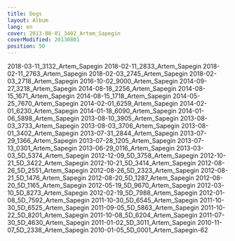 ```yaml
---
title: Dogs
layout: Album
lang: en
cover: 2013-08-01_3402_Artem_Sapegin
coverModified: 20130801
position: 50
---
```


2018-03-11_3132_Artem_Sapegin
2018-02-11_2833_Artem_Sapegin
2018-02-11_2763_Artem_Sapegin
2018-02-03_2745_Artem_Sapegin
2018-02-03_2718_Artem_Sapegin
2016-10-02_9000_Artem_Sapegin
2014-09-27_3218_Artem_Sapegin
2014-08-18_2256_Artem_Sapegin
2014-08-15_1671_Artem_Sapegin
2014-08-15_1718_Artem_Sapegin
2014-05-25_7670_Artem_Sapegin
2014-02-01_6259_Artem_Sapegin
2014-02-01_6230_Artem_Sapegin
2014-01-18_6090_Artem_Sapegin
2014-01-06_5898_Artem_Sapegin
2013-08-10_3905_Artem_Sapegin
2013-08-03_3733_Artem_Sapegin
2013-08-03_3706_Artem_Sapegin
2013-08-01_3402_Artem_Sapegin
2013-07-31_2844_Artem_Sapegin
2013-07-29_1366_Artem_Sapegin
2013-07-28_1205_Artem_Sapegin
2013-07-13_0301_Artem_Sapegin
2013-06-29_0116_Artem_Sapegin
2013-03-03_5D_5374_Artem_Sapegin
2012-12-09_5D_3758_Artem_Sapegin
2012-10-21_5D_3422_Artem_Sapegin
2012-10-21_5D_3414_Artem_Sapegin
2012-08-26_5D_2551_Artem_Sapegin
2012-08-26_5D_2323_Artem_Sapegin
2012-08-21_5D_1476_Artem_Sapegin
2012-08-20_5D_1287_Artem_Sapegin
2012-08-20_5D_1165_Artem_Sapegin
2012-05-19_5D_9670_Artem_Sapegin
2012-03-10_5D_8273_Artem_Sapegin
2012-02-19_5D_7988_Artem_Sapegin
2012-01-08_5D_7592_Artem_Sapegin
2011-10-30_5D_6545_Artem_Sapegin
2011-10-30_5D_6525_Artem_Sapegin
2011-09-05_5D_5863_Artem_Sapegin
2011-10-22_5D_8201_Artem_Sapegin
2011-10-08_5D_6204_Artem_Sapegin
2011-07-30_5D_4630_Artem_Sapegin
2011-01-02_5D_3011_Artem_Sapegin
2010-11-07_5D_2338_Artem_Sapegin
2010-01-05_5D_0001_Artem_Sapegin-62
